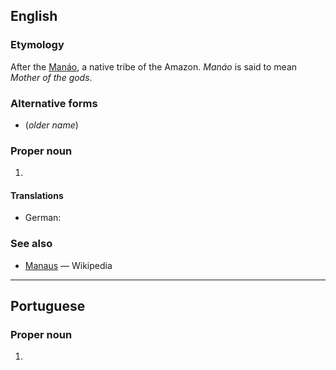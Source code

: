 {{also|manaus}}
==English==

===Etymology===
After the [[Manáo]], a native {{etyl|arw|en}} tribe of the Amazon. ''Manáo'' is said to mean ''Mother of the gods''.

===Alternative forms===
* {{l|en|Manáos}} (''older name'')

===Proper noun===
{{en-proper noun}}

# {{place:Brazil/state capital|en|state=Amazonas}}

====Translations====
{{trans-top|capital of Amazonas}}
* German: {{t+|de|Manaus}}
{{trans-mid}}
{{trans-bottom}}

===See also===
* [[w:Manaus|Manaus]] — Wikipedia

----

==Portuguese==

===Proper noun===
{{pt-proper noun}}

# {{place:Brazil/state capital|pt|state=Amazonas}}